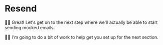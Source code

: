 # Resend

<EpicVideo url="https://www.epicweb.dev/workshops/authentication-strategies-and-implementation/email/integrating-email-services/solution" />

👨‍💼 Great! Let's get on to the next step where we'll actually be able to start
sending mocked emails.

🧝‍♂️ I'm going to do <DiffLink>a bit of work</DiffLink>
to help get you set up for the next section.
